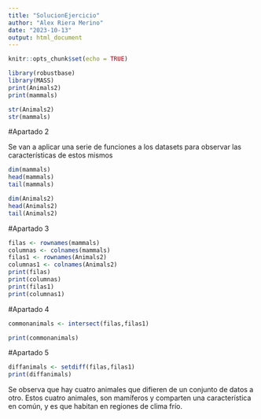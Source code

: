 ```yaml
---
title: "SolucionEjercicio"
author: "Alex Riera Merino"
date: "2023-10-13"
output: html_document
---
```


```r
knitr::opts_chunk$set(echo = TRUE)
```

```r
library(robustbase)
library(MASS)
print(Animals2)
print(mammals)

str(Animals2)
str(mammals)

```



#Apartado 2

Se van a aplicar una serie de funciones a los datasets para observar las características de estos mismos

```r
dim(mammals)
head(mammals)
tail(mammals)

dim(Animals2)
head(Animals2)
tail(Animals2)
```




#Apartado 3
```r
filas <- rownames(mammals)
columnas <- colnames(mammals)
filas1 <- rownames(Animals2)
columnas1 <- colnames(Animals2)
print(filas)
print(columnas)
print(filas1)
print(columnas1)
```

#Apartado 4

```r
commonanimals <- intersect(filas,filas1)

print(commonanimals)
```
#Apartado 5

```r
diffanimals <- setdiff(filas,filas1)
print(diffanimals)
```
Se observa que hay cuatro animales que difieren de un conjunto de datos a otro. Estos cuatro animales, son mamíferos y comparten una característica en común, y es que habitan en regiones de clima frío.
